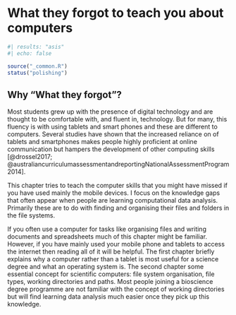 # What they forgot to teach you about computers

```r
#| results: "asis"
#| echo: false

source("_common.R")
status("polishing")
```

## Why "What they forgot"?

Most students grew up with the presence of digital technology and are
thought to be comfortable with, and fluent in, technology. But for many,
this fluency is with using tablets and smart phones and these are
different to computers. Several studies have shown that the increased
reliance on of tablets and smartphones makes people highly proficient at
online communication but hampers the development of other computing
skills [@drossel2017;
@australiancurriculumassessmentandreportingNationalAssessmentProgram2014].

This chapter tries to teach the computer skills that you might have
missed if you have used mainly the mobile devices. I focus on the
knowledge gaps that often appear when people are learning computational
data analysis. Primarily these are to do with finding and organising
their files and folders in the file systems.

If you often use a computer for tasks like organising files and writing
documents and spreadsheets much of this chapter might be familiar.
However, if you have mainly used your mobile phone and tablets to access
the internet then reading all of it will be helpful. The first chapter
briefly explains why a computer rather than a tablet is most useful for
a science degree and what an operating system is. The second chapter
some essential concept for scientific computers: file system
organisation, file types, working directories and paths. Most people
joining a bioscience degree programme are not familiar with the concept
of working directories but will find learning data analysis much easier
once they pick up this knowledge.
